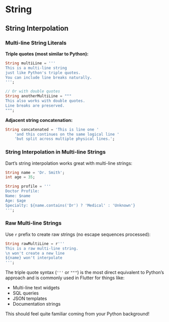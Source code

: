 # String 

## String Interpolation

### Multi-line String Literals

**Triple quotes (most similar to Python):**
```dart
String multiLine = '''
This is a multi-line string
just like Python's triple quotes.
You can include line breaks naturally.
''';

// Or with double quotes
String anotherMultiLine = """
This also works with double quotes.
Line breaks are preserved.
""";
```

**Adjacent string concatenation:**
```dart
String concatenated = 'This is line one '
    'and this continues on the same logical line '
    'but split across multiple physical lines.';
```

### String Interpolation in Multi-line Strings

Dart's string interpolation works great with multi-line strings:

```dart
String name = 'Dr. Smith';
int age = 35;

String profile = '''
Doctor Profile:
Name: $name
Age: $age
Specialty: ${name.contains('Dr') ? 'Medical' : 'Unknown'}
''';
```

### Raw Multi-line Strings

Use `r` prefix to create raw strings (no escape sequences processed):

```dart
String rawMultiLine = r'''
This is a raw multi-line string.
\n won't create a new line
${name} won't interpolate
''';
```

The triple quote syntax (`'''` or `"""`) is the most direct equivalent to Python's approach and is commonly used in Flutter for things like:

- Multi-line text widgets
- SQL queries
- JSON templates
- Documentation strings

This should feel quite familiar coming from your Python background!